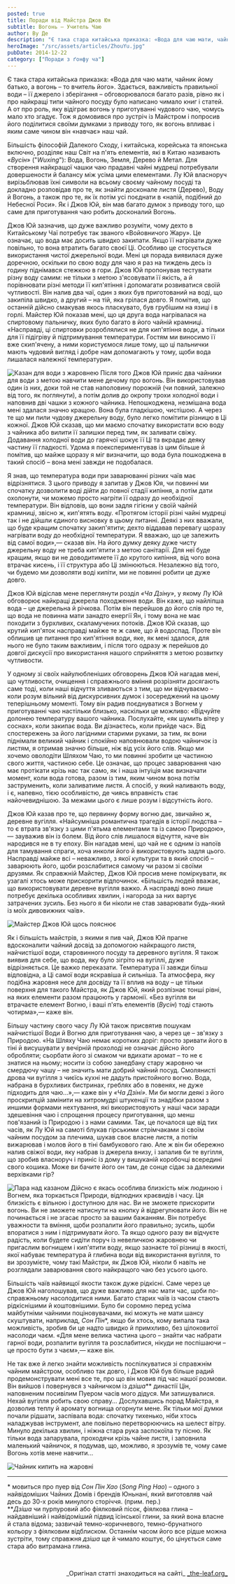 ```yaml
---
posted: true
title: Поради від Майстра Джов Юя
subtitle: Вогонь – Учитель Чаю
author: Ву Де
description: "Є така стара китайська приказка: «Вода для чаю мати, чайник йому батько, а вогонь – то вчитель його»."
heroImage: "/src/assets/articles/ZhouYu.jpg"
pubDate: 2014-12-22
category: ["Поради з ґонфу ча"]
---
```



Є така стара китайська приказка: «Вода для чаю мати, чайник йому батько, а вогонь – то вчитель його». Здається, важливість правильної води – її джерело і зберігання – обговорювалося багато разів, рівно як і про найкращі типи чайного посуду було написано чимало книг і статей. А от про роль, яку відіграє вогонь у приготуванні чудового чаю, чомусь мало хто згадує. Тож я домовився про зустріч із Майстром і попросив його поділитися своїми думками з приводу того, як вогонь впливає і яким саме чином він «навчає» наш чай.

Більшість філософій Далекого Сходу, і китайська, корейська та японська включно, розділяє наш Світ на п'ять елементів, які в Китаю називають «_Вусін_» ("_Wuxing_"): Вода, Вогонь, Земля, Дерево й Метал. Для створення найкращої чашки чаю прадавні чайні мудреці потребували довершености й балансу між усіма цими елементами. Лу Юй власноруч вирізьблював їхні символи на всьому своєму чайному посуді та докладно розповідав про те, як знайти досконале листя (Дерево), Воду й Вогонь, а також про те, як їх потім усі поєднати в «напій, подібний до Небесної Роси». Як і Джов Юй, він мав багато думок з приводу того, що саме для приготування чаю робить досконалий Вогонь.

Джов Юй зазначив, що дуже важливо розуміти, чому дехто в Китайському Чаї потребує так званого «Войовничого Жару». Це означає, що вода має досить швидко закипати. Якщо її нагрівати дуже повільно, то вона втратить багато своєї Ці. Особливо це стосується використання чистої джерельної води. Мені ця порада виявилася дуже доречною, оскільки по свою воду для чаю я раз на тиждень десь із годину піднімався стежкою в гори. Джов Юй пропонував тестувати різну воду самим: не тільки з метою з'ясовувати її якість, а й порівнювати різні методи її кип'ятіння і допомагати розвиватися своїй чутливості. Він налив два чаї, один з яких був приготований на воді, що закипіла швидко, а другий – на тій, яка грілася довго. Я помітив, що останній дійсно смакував якось пласкувато, був грубішим на язиці і в горлі. Майстер Юй показав мені, що ця друга вода нагрівалася на спиртовому пальничку, яких було багато в його чайній крамниці. «Насправді, ці спиртовки розроблялися не для кип'ятіння води, а тільки для її підігріву й підтримування температури. Гостям ми виносимо її вже скип'ячену, а ними користуємося лише тому, що ці пальнички мають чудовий вигляд і добре нам допомагають у тому, щоби вода лишалася належної температури».

<Image class="float-left" src={Image1} alt="Казан для води з жаровнею" /> Після того Джов Юй приніс два чайники для води з метою навчити мене дечому про вогонь. Він використовував один із них, доки той не став наполовину порожній (чи повний, залежно від того, як поглянути), а потім долив до окропу трохи холодної води і наповнив дві чашки з кожного чайника. Непошкоджена, незмішана вода мені здалася значно кращою. Вона була гладкішою, чистішою. А через те що ми пили чудову джерельну воду, було легко помітити різницю в Ці кожної. Джов Юй сказав, що ми маємо спочатку використати всю воду з чайника або вилити її залишки перед тим, як заливати свіжу. Додавання холодної води до гарячої шокує її Ці та вкрадає деяку частину її гладкості. Удома я поекспериментував із цим більше й помітив, що майже щоразу я міг визначити, що вода була пошкоджена в такий спосіб – вона мені завжди не подобалася.

Я знав, що температура води при заварюванні різних чаїв має відрізнятися. З цього приводу я запитав у Джов Юя, чи повинні ми спочатку дозволити воді дійти до повної стадії кипіння, а потім дати охолонути, чи можемо просто нагріти її одразу до необхідної температури. Він відповів, що вони задля гігієни у своїй чайній крамниці, звісно ж, кип'ятять воду. «Протягом історії різні чайні мудреці так і не дійшли єдиного висновку в цьому питанні. Деякі з них вважали, що буде кращим спочатку закип'ятити; дехто віддавав перевагу щоразу нагрівати воду до необхідної температури. Я вважаю, що це залежить від самої води»,— сказав він. На його думку деяку дуже чисту джерельну воду не треба кип'ятити з метою санітарії. Для неї буде кращим, якщо ви не доводитимете її до крутого кипіння, від чого вона втрачає кисень, і її структура або Ці змінюються. Незалежно від того, чи будемо ми дозволяти воді кипіти, ми не повинні робити це дуже довго.

Джов Юй відіслав мене переглянути розділ _«Ча Дзіну»_, у якому Лу Юй обговорює найкращі джерела походження води. Він каже, що найліпша вода – це джерельна й річкова. Потім він перейшов до його слів про те, що вода не повинна мати занадто енергії Ян, і тому вона не має походити з бурхливих, скаламучених потоків. Джов Юй сказав, що крутий кип'яток насправді майже те ж саме, що й водоспад. Проте він облишив це питання про кип'ятіння води, яке, як мені здалося, для нього не було таким важливим, і після того одразу ж перейшов до довгої дискусії про використання нашого сприйняття з метою розвитку чутливости.

У одному зі своїх найулюбленіших обговорень Джов Юй нагадав мені, що чутливости, очищення і справжнього вміння розрізняти досягають саме тоді, коли наші відчуття зливаються з тим, що ми відчуваємо – коли розум вільний від дискурсивних думок і зосереджений на цьому теперішньому моменті. Тому він радив поєднуватися з Вогнем у приготуванні чаю настільки близько, наскільки це можливо: «Відчуйте долонею температуру вашого чайника. Послухайте, «як шумить вітер у соснах», коли закипає вода. Ви дізнаєтесь, коли прийде час». Від спостережень за його лагідними старими руками, за тим, як вони піднімали великий чайник і спокійно наповнювали водою чайничок із листям, я отримав значно більше, ніж від усіх його слів. Якщо ми хочемо оволодіти Шляхом Чаю, то ми повинні зробити це частиною свого життя, частиною себе. Це означає, що процес заварювання чаю має протікати крізь нас так само, як і наша інтуіція має визначати момент, коли вода готова, разом із тим, яким чином вона потім заструменить, коли заливатиме листя. А спосіб, у який наливають воду, і є, напевно, тією особливістю, де чиясь вправність стає найочевиднішою. За межами цього є лише розум і відсутність його.

Джов Юй казав про те, що первинну форму вогню дає, звичайно ж, деревне вугілля. «Найсумніша романтична трагедія в історії людства – то є втрата зв'язку з цими п'ятьма елементами та із самою Природою»,— зауважив він із болем. Від його слів лишалося відчуття, наче він народився не в ту епоху. Він нагадав мені, що чай не є одним із напоїв для тамування спраги, хоча инколи його й використовують задля цього. Насправді майже всі – неважливо, з якої культури та в який спосіб – заварюють його, щоби розслабитися самому чи разом зі своїми друзями. Як справжній Майстер, Джов Юй просив мене поміркувати, як узагалі хтось може прискорити відпочинок. «Більшість людей вважає, що використовувати деревне вугілля важко. А насправді воно лише потребує декілька особливих хвилин, і нагорода за них вартує затрачених зусиль. Без нього я би ніколи не став заварювати будь-який із моїх дивовижних чаїв».

<Image class="align-center" src={Image2} alt="Майстер Джов Юй щось пояснює" />

Як і більшість майстрів, з якими я пив чай, Джов Юй прагне вдосконалити чайний досвід за допомогою найкращого листя, найчистішої води, старовинного посуду та деревного вугілля. Я також виявив для себе, що вода, яку було зігріто на вугіллі, дуже відрізняється. Це важко переказати. Температура її завжди більш відповідна, а Ці самої води яскравіша й сильніша. Та атмосфера, яку подібна жаровня несе для досвіду та її вплив на воду – це тільки поверхня для такого Майстра, як Джов Юй, який розпізнає тонші рівні, на яких елементи разом працюють у гармонії. «Без вугілля ви втрачаєте елемент Вогню, і ваші п'ять елементів (_Вусін_) тоді стають чотирма»,— каже він.

Більшу частину свого часу Лу Юй також присвятив пошукам найчистішої Води й Вогню для приготування чаю, а через це – зв'язку з Природою. «На Шляху Чаю немає коротких доріг: просто зривати його в тіні й висушувати у вечірній прохолоді не означає дійсно його обробляти; сьорбати його зі смаком чи вдихати аромат – то не є знатися на ньому; носити із собою занедбану стару жаровню чи смердючу чашу – не значить мати добрий чайний посуд. Смолянисті дрова чи вугілля з чиєїсь кухні не дадуть пристойного вогню. Вода, набрана в бурхливих бистринах, греблях або в повенях, не дуже підходить для чаю...»,— каже він у _«Ча Дзіні»_. Ми би могли деякі з його проскрипцій замінити на хитромудрі штукенції та знадібки разом з иншими формами нехтування, які використовують у наші часи заради здешевіння чаю і спрощення процесу приготування, що менш пов'язаний із Природою і з нами самими. Так, це почалося ще від тих часів, як Лу Юй на самоті блукав гірськими стрімчаками зі своїм чайним посудом за плечима, шукав своє власне листя, а потім вижарював і молов його в тіні бамбукового гаю. Але ж він би обережно налив свіжої води, яку набрав із джерела внизу, і запалив би те вугілля, що зробив власноруч і приніс із дому у вишуканій коробочці всередині свого кошика. Може ви бачите його он там, де сонце сідає за далекими верхівками гір?

<Image class="float-right" src={Image3} alt="Пара над казаном" /> Дійсно є якась особлива близкість між людиною і Вогнем, яка торкається Природи, відлюдних краєвидів і часу. Ця близкість є вільною і доступною для нас. Ви не зможете прискорити вогонь. Ви не зможете натиснути на кнопку й відрегулювати його. Він не починається і не згасає просто за вашим бажанням. Він потребує уважности та вміння, щоби розпалити його правильно; зусиль, щоби впоратися з ним і підтримувати його. Та якщо одного разу ви відчуєте радість, коли будете сидіти поруч із невеличкою жаровнею чи пригаслим вогнищем і кип'ятити воду, якщо зазнаєте тої різниці в якості, якої набуває температура й глибина води від використання вугілля, то ви зрозумієте, чому такі Майстри, як Джов Юй, ніколи б навіть не розглядали заварювання свого найкращого чаю без усього цього.

Більшість чаїв найвищої якости також дуже рідкісні. Саме через це Джов Юй наголошував, що дуже важливо для нас мати час, щоби по-справжньому насолодитися ними. Багато старих чаїв із часом стають рідкіснішими й коштовнішими. Було би соромно перед усіма майбутніми чайними поціновувачами, які можуть не мати шансу скуштувати, наприклад, _Сон Пін_&#42;, якщо би хтось, кому випала така можливість, зробив би це надто швидко й примхливо, без цілоковитої насолоди чаєм. «Для мене велика частина цього – знайти час набрати гарної води, розпалити вугілля та розслабитися, нікуди не поспішаючи – це просто бути з чаєм»,— каже він.

Не так вже й легко знайти можливість поспілкуватися зі справжнім чайним майстром, особливо так довго, і Джов Юй був більше радий продемонструвати мені все те, про що він мовив під час нашої розмови. Він вийшов і повернувся з чайничком із _дзіша_&#42;&#42; династії Цін, наповненим посивілим Пуером часів мого дідуся. Ми затишувалися. Нехай вугілля робить свою справу... Дослухавшись порад Майстра, я дозволив теплу й аромату вогнища огорнути мене. Як тільки мої думки почали рідшати, заспівала вода: спочатку тихенько, ніби хтось наладжував інструмент, але повільно перетворюючись на шелест вітру. Минуло декілька хвилин, і ніжна стара рука заспокоїла ту пісню. Як тільки вода запарувала, проходячи крізь чайне листя, і заповнила маленький чайничок, я подумав, що, можливо, я зрозумів те, чому саме Вогонь хотів мене навчити...

<Image class="align-center" src={Image4} alt="Чайник кипить на жаровні" />

---

&#42; мовиться про пуер від _Сон Пін Хао_ (_Song Ping Hao_) – одного з найвідоміших Чайних Домів і брендів Юньнані, який виготовляв чай десь до 30-х років минулого сторіччя. (прим. пер.)   
&#42;&#42;_Дзіша_ чи пурпуровий або фіялковий пісок, фіялкова глина – найдавніший і найвідоміший підвид їсінської глини, за який вона власне й стала відома; зазвичай темно-коричневого, темно-брунатного кольору з фіялковим відблиском. Останнім часом його все рідше можна зустріти, тому справжня _дзіша_ ще й чимало коштує, бо цінується саме стара або витрамана глина.

<p>&nbsp;</p>

<p align="right" style="font-size: 0.9rem;">_Оригінал статті знаходиться на сайті_&nbsp;<a title="Листочок" href="http://the-leaf.org/The_Leaf/Home.html" target="_blank" rel="noopener">_the-leaf.org_</a></p>
